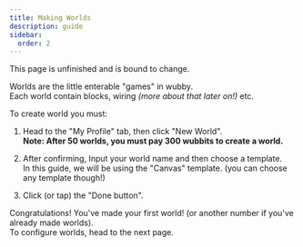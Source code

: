 ```yaml
---
title: Making Worlds
description: guide
sidebar:
  order: 2
---
```


<Aside type="caution" title="Unfinished!">
  This page is unfinished and is bound to change.
</Aside>

Worlds are the little enterable "games" in wubby.\
Each world contain blocks, wiring *(more about that later on!)* etc. 

To create world you must:

<Steps>

1. Head to the "My Profile" tab, then click "New World".\
   **Note: After 50 worlds, you must pay 300 wubbits to create a world.**

2. After confirming, Input your world name and then choose a template.\
   In this guide, we will be using the "Canvas" template. (you can choose any template though!) 

3. Click (or tap) the "Done button".

</Steps>

Congratulations! You've made your first world! (or another number if you've already made worlds).\
To configure worlds, head to the next page.
